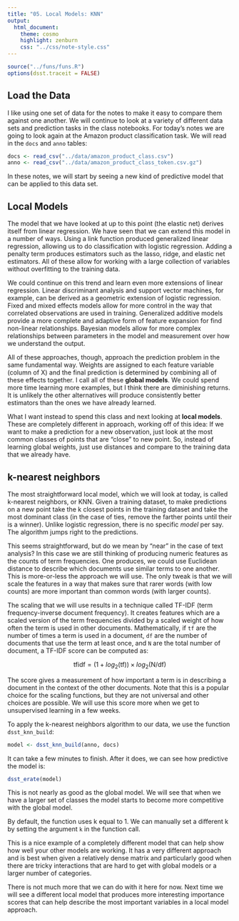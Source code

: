 ```yaml
---
title: "05. Local Models: KNN"
output:
  html_document:
    theme: cosmo
    highlight: zenburn
    css: "../css/note-style.css"
---
```


```r
source("../funs/funs.R")
options(dsst.traceit = FALSE)
```

## Load the Data

I like using one set of data for the notes to make it easy to compare them
against one another. We will continue to look at a variety of different data
sets and prediction tasks in the class notebooks. For today's notes we are
going to look again at the Amazon product classification task. We will read in
the `docs` and `anno` tables:

```r
docs <- read_csv("../data/amazon_product_class.csv")
anno <- read_csv("../data/amazon_product_class_token.csv.gz")
```

In these notes, we will start by seeing a new kind of predictive model that can
be applied to this data set.

## Local Models

The model that we have looked at up to this point (the elastic net) derives
itself from linear regression. We have seen that we can extend this model in a
number of ways. Using a link function produced generalized linear regression,
allowing us to do classification with logistic regression. Adding a penalty
term produces estimators such as the lasso, ridge, and elastic net estimators.
All of these allow for working with a large collection of variables without
overfitting to the training data.

We could continue on this trend and learn even more extensions of linear
regression. Linear discriminant analysis and support vector machines, for
example, can be derived as a geometric extension of logistic regression.
Fixed and mixed effects models allow for more control in the way that correlated
observations are used in training. Generalized additive models provide a more
complete and adaptive form of feature expansion for find non-linear
relationships. Bayesian models allow for more complex relationships between
parameters in the model and measurement over how we understand the output.

All of these approaches, though, approach the prediction problem in the same
fundamental way. Weights are assigned to each feature variable (column of X)
and the final prediction is determined by combining all of these effects
together. I call all of these **global models**. We could spend more time
learning more examples, but I think there are diminishing returns. It is
unlikely the other alternatives will produce consistently better estimators
than the ones we have already learned.

What I want instead to spend this class and next looking at **local models**.
These are completely different in approach, working off of this idea: If we
want to make a prediction for a new observation, just look at the most common
classes of points that are "close" to new point. So, instead of learning global
weights, just use distances and compare to the training data that we already
have.

## k-nearest neighbors

The most straightforward local model, which we will look at today, is called
k-nearest neighbors, or KNN. Given a training dataset, to make predictions on a
new point take the k closest points in the training dataset and take the most
dominant class (in the case of ties, remove the farther points until their is
a winner). Unlike logistic regression, there is no specific *model* per say.
The algorithm jumps right to the predictions. 

This seems straightforward, but do we mean by "near" in the case of text
analysis? In this case we are still thinking of producing numeric features as
the counts of term frequencies. One produces, we could use Euclidean distance
to describe which documents use similar terms to one another. This is
more-or-less the approach we will use. The only tweak is that we will scale the
features in a way that makes sure that rarer words (with low counts) are more
important than common words (with larger counts).

The scaling that we will use results in a technique called TF-IDF (term
frequency-inverse document frequency). It creates features which are a scaled
version of the term frequencies divided by a scaled weight of how often the
term is used in other documents. Mathematically, if
`tf` are the number of times a term is used in a document, `df` are the
number of documents that use the term at least once, and `N` are the total
number of document, a TF-IDF score can be computed as:

$$ \text{tfidf} = (1 + log_2(\text{tf})) \times log_2(\text{N} / \text{df}) $$

The score gives a measurement of how important a term is in describing a
document in the context of the other documents. Note that this is a popular
choice for the scaling functions, but they are not universal and other choices
are possible. We will use this score more when we get to unsupervised learning
in a few weeks.

To apply the k-nearest neighbors algorithm to our data, we use the function
`dsst_knn_build`:

```r
model <- dsst_knn_build(anno, docs)
```

It can take a few minutes to finish. After it does, we can see how predictive
the model is:

```r
dsst_erate(model)
```

This is not nearly as good as the global model. We will see that when we have
a larger set of classes the model starts to become more competitive with the
global model.

By default, the function uses k equal to 1. We can manually set a different k
by setting the argument `k` in the function call.

This is a nice example of a completely different model that can help show how
well your other models are working. It has a very different approach and is
best when given a relatively dense matrix and particularly good when there are
tricky interactions that are hard to get with global models or a larger number
of categories.

There is not much more that we can do with it here for now. Next time we will
see a different local model that produces more interesting importance scores
that can help describe the most important variables in a local model approach.
